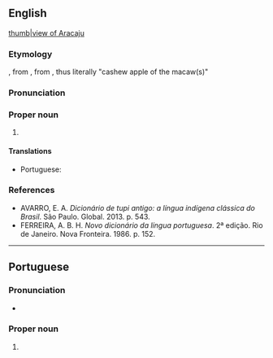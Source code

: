 ==English==
{{wikipedia}}
[[file:Curva da Avenida Beira Mar Aracaju.jpg|thumb|view of Aracaju]]

===Etymology===
{{bor|en|pt| Aracaju|withtext=1}}, from {{der|en|tpw|Arákaîu}}, from {{compound|tpw| ará|t1=macaw|akaîu|t2=cashew apple}}, thus literally "cashew apple of the macaw(s)"

===Pronunciation===
{{rfp||en|lang=en}}

===Proper noun===
{{en-proper noun}}

# {{place:state capital of Brazil|en|state=Sergipe}}

====Translations====
{{trans-top|state capital of Sergipe, Brazil}}
* Portuguese: {{t+|pt|Aracaju|f}}
{{trans-mid}}
{{trans-bottom}}

===References===
* AVARRO, E. A. ''Dicionário de tupi antigo: a língua indígena clássica do Brasil''. São Paulo. Global. 2013. p. 543.
* FERREIRA, A. B. H. ''Novo dicionário da língua portuguesa''. 2ª edição. Rio de Janeiro. Nova Fronteira. 1986. p. 152.
----

==Portuguese==

===Pronunciation===
* {{IPA|[aɾakaˈʒu]|lang=pt}}

===Proper noun===
{{pt-proper noun|f}}

# {{place:state capital of Brazil|pt|Aracaju|state=Sergipe}}